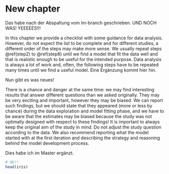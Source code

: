 # New chapter {#new_chapter}

Das habe nach der Abspaltung vom lm-branch geschrieben. UND NOCH WAS! YEEEEES!!!

In this chapter we provide a checklist with some guidance for data analysis. However, do not expect the list to be complete and for different studies, a different order of the steps may make more sense. We usually repeat steps \@ref(step2) to \@ref(step8) until we find a model that fit the data well and that is realistic enough to be useful for the intended purpose. Data analysis is always a lot of work and, often, the following steps have to be repeated many times until we find a useful model. Eine Ergänzung kommt hier hin. 

Nun gibt es was neues!

There is a chance and danger at the same time: we may find interesting results that answer different questions than we asked originally. They may be very exciting and important, however they may be biased. We can report such findings, but we should state that they appeared (more or less by chance) during the data exploration and model fitting phase, and we have to be aware that the estimates may be biased because the study was not optimally designed with respect to these findings! It is important to always keep the original aim of the study in mind. Do not adjust the study question according to the data. We also recommend reporting what the model started with at the first iteration and describing the strategy and reasoning behind the model development process.

Dies habe ich im Master ergänzt. 

```r
# OK!!
head(iris)
```


